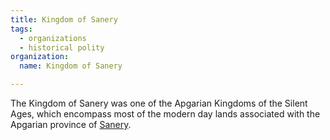 ```yaml
---
title: Kingdom of Sanery
tags:
  - organizations
  - historical polity
organization:
  name: Kingdom of Sanery

---
```


<Stub />

The Kingdom of Sanery was one of the Apgarian Kingdoms of the Silent Ages, which
encompass most of the modern day lands associated with the Apgarian province of
[Sanery](/world/locations/sanery/).
